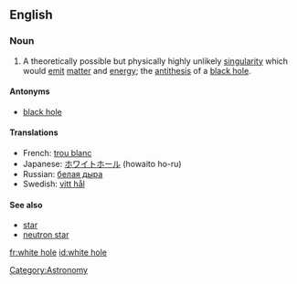 ==English==

===Noun===
{{wikipedia}}
{{en-noun|sg=[[white]] [[hole]]}}

# {{idiom}} A theoretically possible but physically highly unlikely [[singularity]] which would [[emit]] [[matter]] and [[energy]]; the [[antithesis]] of a [[black hole]].

====Antonyms====
*[[black hole]]

====Translations====
*French: [[trou blanc]] {{m}}
*Japanese: [[ホワイトホール]] (howaito ho-ru)
*Russian: [[белая дыра]] {{f}}
*Swedish: [[vitt hål]] {{n}}

====See also====
*[[star]]
*[[neutron star]]

[[Category:Astronomy]]

[[fr:white hole]]
[[id:white hole]]